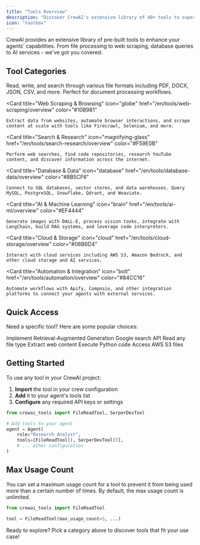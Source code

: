```yaml
---
title: "Tools Overview"
description: "Discover CrewAI's extensive library of 40+ tools to supercharge your AI agents"
icon: "toolbox"
---
```


CrewAI provides an extensive library of pre-built tools to enhance your agents' capabilities. From file processing to web scraping, database queries to AI services - we've got you covered.

## **Tool Categories**

<CardGroup cols={2}>
  <Card
    title="File & Document"
    icon="file-check"
    href="/en/tools/file-document/overview"
    color="#3B82F6"
  >
    Read, write, and search through various file formats including PDF, DOCX, JSON, CSV, and more. Perfect for document processing workflows.
  </Card>

  <Card
    title="Web Scraping & Browsing"
    icon="globe"
    href="/en/tools/web-scraping/overview"
    color="#10B981"
  >
    Extract data from websites, automate browser interactions, and scrape content at scale with tools like Firecrawl, Selenium, and more.
  </Card>

  <Card
    title="Search & Research"
    icon="magnifying-glass"
    href="/en/tools/search-research/overview"
    color="#F59E0B"
  >
    Perform web searches, find code repositories, research YouTube content, and discover information across the internet.
  </Card>

  <Card
    title="Database & Data"
    icon="database"
    href="/en/tools/database-data/overview"
    color="#8B5CF6"
  >
    Connect to SQL databases, vector stores, and data warehouses. Query MySQL, PostgreSQL, Snowflake, Qdrant, and Weaviate.
  </Card>

  <Card
    title="AI & Machine Learning"
    icon="brain"
    href="/en/tools/ai-ml/overview"
    color="#EF4444"
  >
    Generate images with DALL-E, process vision tasks, integrate with LangChain, build RAG systems, and leverage code interpreters.
  </Card>

  <Card
    title="Cloud & Storage"
    icon="cloud"
    href="/en/tools/cloud-storage/overview"
    color="#06B6D4"
  >
    Interact with cloud services including AWS S3, Amazon Bedrock, and other cloud storage and AI services.
  </Card>

  <Card
    title="Automation & Integration"
    icon="bolt"
    href="/en/tools/automation/overview"
    color="#84CC16"
  >
    Automate workflows with Apify, Composio, and other integration platforms to connect your agents with external services.
  </Card>
</CardGroup>

## **Quick Access**

Need a specific tool? Here are some popular choices:

<CardGroup cols={3}>
  <Card title="RAG Tool" icon="image" href="/en/tools/ai-ml/ragtool">
    Implement Retrieval-Augmented Generation
  </Card>
  <Card title="Serper Dev" icon="book-atlas" href="/en/tools/search-research/serperdevtool">
    Google search API
  </Card>
  <Card title="File Read" icon="file" href="/en/tools/file-document/filereadtool">
    Read any file type
  </Card>
  <Card title="Scrape Website" icon="globe" href="/en/tools/web-scraping/scrapewebsitetool">
    Extract web content
  </Card>
  <Card title="Code Interpreter" icon="code" href="/en/tools/ai-ml/codeinterpretertool">
    Execute Python code
  </Card>
  <Card title="S3 Reader" icon="cloud" href="/en/tools/cloud-storage/s3readertool">
    Access AWS S3 files
  </Card>
</CardGroup>

## **Getting Started**

To use any tool in your CrewAI project:

1. **Import** the tool in your crew configuration
2. **Add** it to your agent's tools list
3. **Configure** any required API keys or settings

```python
from crewai_tools import FileReadTool, SerperDevTool

# Add tools to your agent
agent = Agent(
    role="Research Analyst",
    tools=[FileReadTool(), SerperDevTool()],
    # ... other configuration
)
```

## **Max Usage Count**

You can set a maximum usage count for a tool to prevent it from being used more than a certain number of times.
By default, the max usage count is unlimited.



```python
from crewai_tools import FileReadTool

tool = FileReadTool(max_usage_count=5, ...)
```



Ready to explore? Pick a category above to discover tools that fit your use case!
